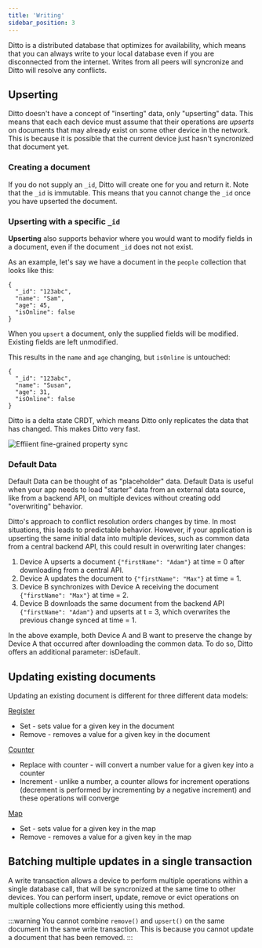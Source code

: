 ```yaml
---
title: 'Writing'
sidebar_position: 3
---
```



Ditto is a distributed database that optimizes for availability, which means
that you can always write to your local database even if you are disconnected
from the internet. Writes from all peers will syncronize and Ditto will resolve
any conflicts.

## Upserting 

 Ditto doesn't have a concept of "inserting" data, only "upserting" data. This
 means that each each device must assume that their operations are *upserts* on
 documents that may already exist on some other device in the network. This is because it is
 possible that the current device just hasn't syncronized that document yet.

### Creating a document

If you do not supply an `_id`, Ditto will create one for you and return it. Note that the `_id` is
 immutable.  This means that you cannot change the `_id` once you have upserted
 the document.
 
<SnippetGroup name="upsert" />

### Upserting with a specific `_id`

__Upserting__ also supports behavior where you would want to modify fields in a
document, even if the document `_id` does not not exist.  

As an example, let's say we have a document in the `people` collection that looks like this:

```jsonc
{
  "_id": "123abc",
  "name": "Sam",
  "age": 45,
  "isOnline": false
}
```

When you `upsert` a document, only the supplied fields will be modified. Existing fields are left unmodified. 

<SnippetGroup
  name='upsert-id' 
/>

This results in the `name` and `age` changing, but `isOnline` is untouched:

```jsonc
{
  "_id": "123abc",
  "name": "Susan",
  "age": 31,
  "isOnline": false
}
```

Ditto is a delta state CRDT, which means Ditto only replicates the data that has changed. This makes Ditto very fast.

![Effiient fine-grained property sync](replication-model.png)


### Default Data

Default Data can be thought of as "placeholder" data.  Default Data is useful when your app needs to load "starter" data from an external data source, like from a backend API, on multiple devices without creating odd "overwriting" behavior.

Ditto's approach to conflict resolution orders changes by time. In most situations, this leads to predictable behavior. However, if your application is upserting the same initial data into multiple devices, such as common data from a central backend API, this could result in overwriting later changes:

1. Device A upserts a document `{"firstName": "Adam"}` at time = 0 after downloading from a central API.
2. Device A updates the document to `{"firstName": "Max"}` at time = 1.
3. Device B synchronizes with Device A receiving the document `{"firstName": "Max"}` at time = 2.
4. Device B downloads the same document from the backend API `{"firstName": "Adam"}` and upserts at t = 3, which overwrites the previous change synced at time = 1.

In the above example, both Device A and B want to preserve the change by Device A that occurred after downloading the common data. To do so, Ditto offers an additional parameter: isDefault.

<SnippetGroup
  name='upsert-default-data' 
/>

## Updating existing documents

Updating an existing document is different for three different data models:

[Register](../datamodel/register)

* Set - sets value for a given key in the document
* Remove - removes a value for a given key in the document

[Counter](../datamodel/counter)

* Replace with counter - will convert a number value for a given key into a counter
* Increment - unlike a number, a counter allows for increment operations (decrement is performed by incrementing by a negative increment) and these operations will converge

[Map](../datamodel/map)

* Set - sets value for a given key in the map
* Remove - removes a value for a given key in the map

<SnippetGroup
  name='update' 
/>

## Batching multiple updates in a single transaction

A write transaction allows a device to perform multiple operations within a
single database call, that will be syncronized at the same time to other
devices. You can perform insert, update, remove or evict operations on multiple
collections more efficiently using this method.

:::warning
You cannot combine `remove()` and `upsert()` on the same document in the same write transaction. This is because you cannot update a document that has been removed.
:::

<SnippetGroup name="write-transaction" />
